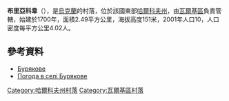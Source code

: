 {{coord|49|44|35|N|35|33|39|E|scale:100000_region:UA|display=title}}

'''布里亞科韋'''（{{lang-uk|Бурякове}}），是[[烏克蘭|烏克蘭]]的村落，位於該國東部[[哈爾科夫州|哈爾科夫州]]，由[[瓦爾基區|瓦爾基區]]負責管轄，始建於1700年，面積2.49平方公里，海拔高度151米，2001年人口10，人口密度每平方公里4.02人。

==參考資料==
*[http://gska2.rada.gov.ua/pls/z7502/A005?rdat1=09.01.2009&rf7571=32543 Бурякове]{{dead link|date=2018年2月 |bot=InternetArchiveBot |fix-attempted=yes }}
* [http://weather.in.ua/ua/har'kovskaja/2365 Погода в селі Бурякове] {{Wayback|url=http://weather.in.ua/ua/har'kovskaja/2365 |date=20160323024806 }}

{{DEFAULTSORT:Бурякове}}
[[Category:哈爾科夫州村落|Category:哈爾科夫州村落]]
[[Category:瓦爾基區村落|Category:瓦爾基區村落]]


{{Kharkiv-geo-stub}}
